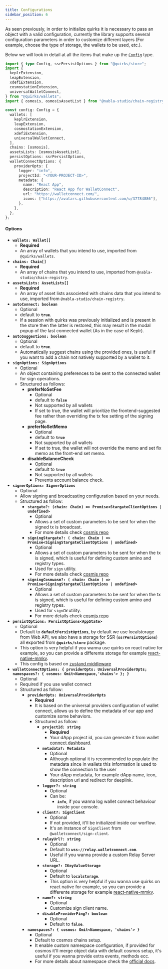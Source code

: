 ```yaml
---
title: Configurations
sidebar_position: 6
---
```


As seen previously, in order to initialize quirks it is necessary to pass an object with a valid configuration, currently the library supports several configuration parameters in order to customize different layers (For example, choose the type of storage, the wallets to be used, etc.).

Below we will look in detail at all the items that make up the [`Config`](https://github.com/nabla-studio/quirks/blob/main/packages/store/src/types/options.ts#L26) type.

```ts twoslash
import { type Config, ssrPersistOptions } from "@quirks/store";
import {
  keplrExtension,
  leapExtension,
  xdefiExtension,
  cosmostationExtension,
  universalWalletConnect,
} from "@quirks/wallets";
import { osmosis, osmosisAssetList } from "@nabla-studio/chain-registry";

const config: Config = {
  wallets: [
    keplrExtension,
    leapExtension,
    cosmostationExtension,
    xdefiExtension,
    universalWalletConnect,
  ],
  chains: [osmosis],
  assetsLists: [osmosisAssetList],
  persistOptions: ssrPersistOptions,
  walletConnectOptions: {
    providerOpts: {
      logger: "info",
      projectId: "<YOUR-PROJECT-ID>",
      metadata: {
        name: "React App",
        description: "React App for WalletConnect",
        url: "https://walletconnect.com/",
        icons: ["https://avatars.githubusercontent.com/u/37784886"],
      },
    },
  },
};
```

#### Options

- **`wallets: Wallet[]`**
  - **Required**
  - An array of wallets that you intend to use, imported from `@quirks/wallets`.
- **`chains: Chain[]`**
  - **Required**
  - An array of chains that you intend to use, imported from `@nabla-studio/chain-registry`.
- **`assetsLists: AssetLists[]`**
  - **Required**
  - An array of asset lists associeted with chains data that you intend to use, imported from `@nabla-studio/chain-registry`.
- **`autoConnect: boolean`**
  - Optional
  - default to **`true`**.
  - If a session with quirks was previously initialized and is present in the store then the latter is restored, this may result in the modal popup of the last connected wallet (As in the case of Keplr).
- **`autoSuggestions: boolean`**
  - Optional
  - default to **`true`**.
  - Automatically suggest chains using the provided ones, is useful if you want to add a chain not natively supported by a wallet to it.
- **`signOptions: SignOptions`**
  - Optional
  - An object containing preferences to be sent to the connected wallet for sign operations.
  - Structured as follows:
    - **preferNoSetFee**
      - Optional
      - default to **`false`**
      - Not supported by all wallets
      - If set to true, the wallet will prioritize the frontend-suggested fee rather than overriding the tx fee setting of the signing page.
    - **preferNoSetMemo**
      - Optional
      - default to **`true`**
      - Not supported by all wallets
      - If set to true, the wallet will not override the memo and set fix memo as the front-end set memo.
    - **disableBalanceCheck**
      - Optional
      - default to **`true`**
      - Not supported by all wallets
      - Prevents account balance check.
- **`signerOptions: SignerOptions`**
  - Optional
  - Allow signing and broadcasting configuration based on your needs.
  - Structured as follow:
    - **`stargate?: (chain: Chain) => Promise<StargateClientOptions | undefined>`**
      - Optional
      - Allows a set of custom parameters to be sent for when the signed tx is broadcast.
      - For more details check [cosmjs repo](https://github.com/cosmos/cosmjs/blob/b922729093a9158b9e6152e5ca23b2426e0bbc51/packages/stargate/src/stargateclient.ts#L194)
    - **`signingStargate?: ( chain: Chain ) => Promise<SigningStargateClientOptions | undefined>`**
      - Optional
      - Allows a set of custom parameters to be sent for when the tx is signed, which is useful for defining custom amino and registry types.
      - Used for `sign` utility.
      - For more details check [cosmjs repo](https://github.com/cosmos/cosmjs/blob/b922729093a9158b9e6152e5ca23b2426e0bbc51/packages/stargate/src/signingstargateclient.ts#L84)
    - **`signingCosmwasm?: ( chain: Chain ) => Promise<SigningStargateClientOptions | undefined>`**
      - Optional
      - Allows a set of custom parameters to be sent for when the tx is signed, which is useful for defining custom amino and registry types.
      - Used for `signCW` utility.
      - For more details check [cosmjs repo](https://github.com/cosmos/cosmjs/blob/b922729093a9158b9e6152e5ca23b2426e0bbc51/packages/stargate/src/signingstargateclient.ts#L84)
- **`persistOptions: PersistOptions<AppState>`**
  - Optional
  - Default to **`defaultPersistOptions`**, by default we use localstorage from Web API, we also have a storage for SSR (**`ssrPersistOptions`**) all exported from **`@quirks/store`** package.
  - This option is very helpful if you wanna use quirks on react native for example, so you can provide a differente storage for example [react-native-mmkv](https://github.com/mrousavy/react-native-mmkv).
  - This config is based on [zustand middleware](https://docs.pmnd.rs/zustand/integrations/persisting-store-data#options)
- **`walletConnectOptions: { providerOpts: UniversalProviderOpts; namespaces?: { cosmos: Omit<Namespace,'chains'> };
}`**
  - Optional
  - Required if you use wallet connect
  - Structured as follow:
    - **`providerOpts: UniversalProviderOpts`**
      - **Required**
      - It is based on the universal providers configuration of wallet connect, allows us to define the metadata of our app and customize some behaviors.
      - Structured as follow:
        - **`projectId: string`**
          - **Required**
          - Your dApp project id, you can generate it from wallet [connect dashboard](https://cloud.walletconnect.com/sign-in).
        - **`metadata?: Metadata`**
          - Optional
          - Although optional it is recommended to populate the metadata since in wallets this information is used to show the connection to the user
          - Your dApp metadata, for example dApp name, icon, description url and redirect for deeplink.
        - **`logger?: string`**
          - Optional
          - Can be:
            - **`info`**, if you wanna log wallet connect behaviour inside your console.
        - **`client?: SignClient`**
          - Optional
          - If not provided, it'll be initialized inside our worflow.
          - It's an instance of `SignClient` from `@walletconnect/sign-client`.
        - **`relayUrl?: string`**
          - Optional
          - Default to **`wss://relay.walletconnect.com`**.
          - Useful if you wanna provide a custom Relay Server URL.
        - **`storage?: IKeyValueStorage`**
          - Optional
          - Default to **`localstorage`**.
          - This option is very helpful if you wanna use quirks on react native for example, so you can provide a differente storage for example [react-native-mmkv](https://github.com/mrousavy/react-native-mmkv).
        - **`name?: string`**
          - Optional
          - Customize sign client name.
        - **`disableProviderPing?: boolean`**
          - Optional
          - Default to **`false`**.
    - **`namespaces?: { cosmos: Omit<Namespace, 'chains'> }`**
      - Optional
      - Default to cosmos chains setup.
      - It enable custom namespace configuration, if provided for cosmos it'll merge object data with default cosmos setup, it's useful if you wanna provide extra events, methods ecc.
      - For more details about namespace check the [official docs](https://specs.walletconnect.com/2.0/specs/clients/sign/namespaces).
